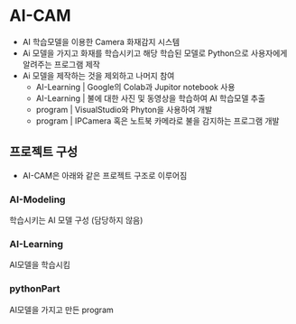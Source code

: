 
# AI-CAM

- AI 학습모델을 이용한 Camera 화재감지 시스템
- Ai 모델을 가지고 화재를 학습시키고 해당 학습된 모델로 Python으로 사용자에게 알려주는 프로그램 제작
- Ai 모델을 제작하는 것을 제외하고 나머지 참여
  - AI-Learning | Google의 Colab과 Jupitor notebook 사용
  - AI-Learning | 불에 대한 사진 및 동영상을 학습하여 AI 학습모델 추출
  - program | VisualStudio와 Phyton을 사용하여 개발
  - program | IPCamera 혹은 노트북 카메라로 불을 감지하는 프로그램 개발

## 프로젝트 구성

- AI-CAM은 아래와 같은 프로젝트 구조로 이루어짐

<FileTree>
  <FileTree.Folder name="AI-CAM" defaultOpen>
    <FileTree.File name="AI-Modeling" />
    <FileTree.File name="AI-Learning" />
    <FileTree.File name="pythonPart" />
  </FileTree.Folder>
</FileTree>

### AI-Modeling

학습시키는 AI 모델 구성 (담당하지 않음)

### AI-Learning

AI모델을 학습시킴

### pythonPart

AI모델을 가지고 만든 program
